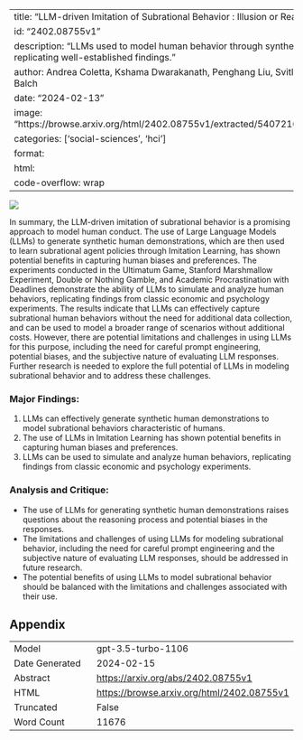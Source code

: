 
---
title: "LLM-driven Imitation of Subrational Behavior : Illusion or Reality?"
id: "2402.08755v1"
description: "LLMs used to model human behavior through synthetic demonstrations, replicating well-established findings."
author: Andrea Coletta, Kshama Dwarakanath, Penghang Liu, Svitlana Vyetrenko, Tucker Balch
date: "2024-02-13"
image: "https://browse.arxiv.org/html/2402.08755v1/extracted/5407216/images/proposer_rl.png"
categories: ['social-sciences', 'hci']
format:
  html:
    code-overflow: wrap
---

![](https://browse.arxiv.org/html/2402.08755v1/extracted/5407216/images/proposer_rl.png)

In summary, the LLM-driven imitation of subrational behavior is a promising approach to model human conduct. The use of Large Language Models (LLMs) to generate synthetic human demonstrations, which are then used to learn subrational agent policies through Imitation Learning, has shown potential benefits in capturing human biases and preferences. The experiments conducted in the Ultimatum Game, Stanford Marshmallow Experiment, Double or Nothing Gamble, and Academic Procrastination with Deadlines demonstrate the ability of LLMs to simulate and analyze human behaviors, replicating findings from classic economic and psychology experiments. The results indicate that LLMs can effectively capture subrational human behaviors without the need for additional data collection, and can be used to model a broader range of scenarios without additional costs. However, there are potential limitations and challenges in using LLMs for this purpose, including the need for careful prompt engineering, potential biases, and the subjective nature of evaluating LLM responses. Further research is needed to explore the full potential of LLMs in modeling subrational behavior and to address these challenges.

### Major Findings:
1. LLMs can effectively generate synthetic human demonstrations to model subrational behaviors characteristic of humans.
2. The use of LLMs in Imitation Learning has shown potential benefits in capturing human biases and preferences.
3. LLMs can be used to simulate and analyze human behaviors, replicating findings from classic economic and psychology experiments.

### Analysis and Critique:
- The use of LLMs for generating synthetic human demonstrations raises questions about the reasoning process and potential biases in the responses.
- The limitations and challenges of using LLMs for modeling subrational behavior, including the need for careful prompt engineering and the subjective nature of evaluating LLM responses, should be addressed in future research.
- The potential benefits of using LLMs to model subrational behavior should be balanced with the limitations and challenges associated with their use.

## Appendix

|          |          |
|----------|----------|
| Model     | gpt-3.5-turbo-1106       |
| Date Generated     | 2024-02-15       |
| Abstract | [https://arxiv.org/abs/2402.08755v1](https://arxiv.org/abs/2402.08755v1)        |
| HTML     | [https://browse.arxiv.org/html/2402.08755v1](https://browse.arxiv.org/html/2402.08755v1)       |
| Truncated       | False       |
| Word Count       | 11676       |